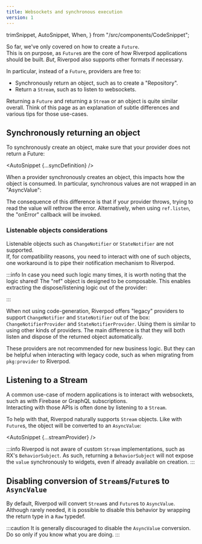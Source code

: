 ```yaml
---
title: Websockets and synchronous execution
version: 1
---
```


  trimSnippet,
  AutoSnippet,
  When,
} from "/src/components/CodeSnippet";

So far, we've only covered on how to create a `Future`.  
This is on purpose, as `Future`s are the core of how Riverpod applications
should be built. _But_, Riverpod also supports other formats if necessary.

In particular, instead of a `Future`, providers are free to:

- Synchronously return an object, such as to create a "Repository".
- Return a `Stream`, such as to listen to websockets.

Returning a `Future` and returning a `Stream` or an object
is quite similar overall. Think of this page as
an explanation of subtle differences and various tips for those use-cases.

## Synchronously returning an object

To synchronously create an object, make sure that your
provider does not return a Future:

<AutoSnippet {...syncDefinition} />

When a provider synchronously creates an object,
this impacts how the object is consumed.
In particular, synchronous values are not wrapped
in an "AsyncValue":

<AutoSnippet raw={syncConsumer} />

The consequence of this difference is that if your provider
throws, trying to read the value will rethrow the error.
Alternatively, when using `ref.listen`, the "onError" callback
will be invoked.

### Listenable objects considerations

<When codegen={true}>

Listenable objects such as `ChangeNotifier` or `StateNotifier` are not supported.  
If, for compatibility reasons, you need to interact with one of such objects,
one workaround is to pipe their notification mechanism to Riverpod.

<AutoSnippet raw={pipeChangeNotifier} />

:::info
In case you need such logic many times, it is worth noting that
the logic shared! The "ref" object is designed to be composable.
This enables extracting the dispose/listening logic out of the provider:

<AutoSnippet raw={sharedPipeChangeNotifier} />
:::

</When>

<When codegen={false}>

When not using code-generation, Riverpod offers "legacy" providers
to support `ChangeNotifier` and `StateNotifier` out of the box:
`ChangeNotifierProvider` and `StateNotifierProvider`. Using them is
similar to using other kinds of providers. The main difference is
that they will both listen and dispose of the returned object automatically.

These providers are not recommended for new business logic.
But they can be helpful when interacting with legacy code,
such as when migrating from `pkg:provider` to Riverpod.

<AutoSnippet raw={changeNotifierProvider} />

</When>

## Listening to a Stream

A common use-case of modern applications is to interact with websockets,
such as with Firebase or GraphQL subscriptions.  
Interacting with those APIs is often done by listening to a `Stream`.

To help with that, Riverpod naturally supports `Stream` objects.
Like with `Future`s, the object will be converted to an `AsyncValue`:

<AutoSnippet {...streamProvider} />

:::info
Riverpod is not aware of custom `Stream` implementations, such as
RX's `BehaviorSubject`.
As such, returning a `BehaviorSubject` will not expose the `value`
synchronously to widgets, even if already available on creation.
:::

## Disabling conversion of `Stream`s/`Future`s to `AsyncValue`

By default, Riverpod will convert `Stream`s and `Future`s to `AsyncValue`.
Although rarely needed, it is possible to disable this behavior by wrapping
the return type in a `Raw` typedef.

:::caution
It is generally discouraged to disable the `AsyncValue` conversion.
Do so only if you know what you are doing.
:::

<AutoSnippet raw={rawUsage} />
